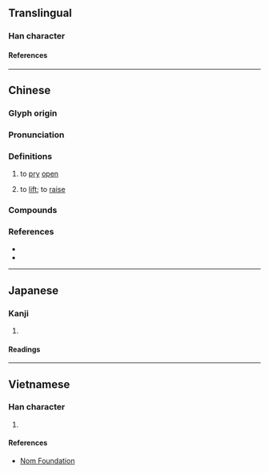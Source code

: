 {{character info}}
==Translingual==

===Han character===
{{Han char|rn=64|rad=手|as=12|sn=15|four=52014|canj=QHUU|ids=⿰扌毳}}

====References====
{{Han ref|kx=0456.140|dkj=12746|dj=0805.100|hdz=31959.020|uh=64AC}}

----

==Chinese==
{{zh-forms}}

===Glyph origin===
{{rfe|zh}}

===Pronunciation===
{{zh-pron
|m=撬
|c=giu6,hiu3
|c_note=giu6 - colloquial; hiu3 - variant
|h=pfs=
|md=
|mn=kiāu/xm,zz:khiau
|w=
|mc=
|oc=
|cat=v
}}

===Definitions===
{{zh-hanzi}}

# to [[pry]] [[open]]
# {{zh-alt-lb|翹}} to [[lift]]; to [[raise]]

===Compounds===
{{zh-der|撬槓|撬門|撬開|撬鎖}}

===References===
* {{R:twedu|A01675}}
* {{R:yue:Hanzi}}

----

==Japanese==

===Kanji===
{{ja-kanji|grade=|rs=手12}}

# {{rfdef|ja|sort=手12}}

====Readings====
{{ja-readings
|on=きょう
|kun=あげる
}}

----

==Vietnamese==

===Han character===
{{vi-readings|rs=手12|reading=khiêu}}

# {{rfdef|vi|sort=手12}}

====References====
* [http://nomfoundation.org/common/nom_details.php?codepoint=64AC Nom Foundation]